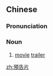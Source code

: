 {{also|预告片}}
==Chinese==
{{zh-forms|s=预告片|type=21}}

===Pronunciation===
{{zh-pron
|m=yùgàopiàn,yùgàopiān,er=y,2er=y
|c=jyu6 gou3 pin3-2
|cat=n
}}

===Noun===
{{zh-noun}}

# [[movie]] [[trailer]]

[[zh:預告片]]